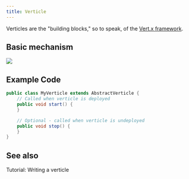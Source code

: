 ```yaml
---
title: Verticle
---
```



Verticles are the "building blocks," so to speak, of the
[Vert.x framework](vertx).

## Basic mechanism

<Image src="/static/img/excalidraw-diagrams/vertx/verticle.svg" invertible />

## Example Code

```java
public class MyVerticle extends AbstractVerticle {
    // Called when verticle is deployed
    public void start() {
    }

    // Optional - called when verticle is undeployed
    public void stop() {
    }
}
```

## See also

<Reference to="../tutorials/writing-a-verticle">
	Tutorial: Writing a verticle
</Reference>
